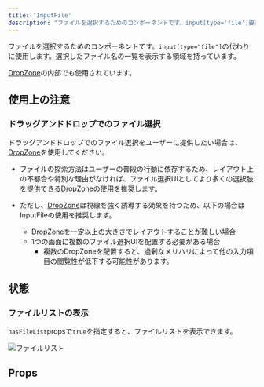 ```yaml
---
title: 'InputFile'
description: "ファイルを選択するためのコンポーネントです。input[type='file']要素の代わりに使用します。選択したファイル名の一覧を表示する領域を持っています。"
---
```


ファイルを選択するためのコンポーネントです。`input[type="file"]`の代わりに使用します。選択したファイル名の一覧を表示する領域を持っています。

[DropZone](/products/components/drop-zone/)の内部でも使用されています。

<ComponentStory name="InputFile" />

## 使用上の注意
### ドラッグアンドドロップでのファイル選択
ドラッグアンドドロップでのファイル選択をユーザーに提供したい場合は、[DropZone](/products/components/drop-zone/)を使用してください。

- ファイルの探索方法はユーザーの普段の行動に依存するため、レイアウト上の不都合や特別な理由がなければ、ファイル選択UIとしてより多くの選択肢を提供できる[DropZone](/products/components/drop-zone/)の使用を推奨します。

- ただし、[DropZone](/products/components/drop-zone/)は視線を強く誘導する効果を持つため、以下の場合はInputFileの使用を推奨します。
    - DropZoneを一定以上の大きさでレイアウトすることが難しい場合
    - 1つの画面に複数のファイル選択UIを配置する必要がある場合
        - 複数のDropZoneを配置すると、過剰なメリハリによって他の入力項目の閲覧性が低下する可能性があります。

## 状態

### ファイルリストの表示
`hasFileList`propsで`true`を指定すると、ファイルリストを表示できます。

![ファイルリスト](./images/input-file-filelist.png)

## Props

<ComponentPropsTable name="InputFile" />


